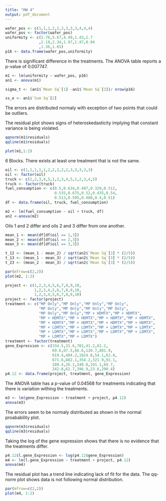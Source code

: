 ```yaml
---
title: "HW 4"
output: pdf_document
---
```



\section{3.32}
```r
wafer_pos <- c(1,1,1,2,2,2,3,3,3,4,4,4)
wafer_pos <- factor(wafer_pos)
uniformity <- c(2.76,5.67,4.49,1.43,1.7
               ,2.19,2.34,1.97,1.47,0.94
               ,1.36,1.65)
p16 <- data.frame(wafer_pos,uniformity)
```
\subsection{a}
There is significant difference in the treatments. The ANOVA table reports
a p-value of 0.007747.
```r
m1 <- lm(uniformity ~ wafer_pos, p16)
an1 <- anova(m1)
```
\subsection{b}
```r
sigma_t <- (an1$`Mean Sq`[1] -an1$`Mean Sq`[2])/ nrow(p16)
```
\subsection{c}
```r
ss_e <- an1$`Sum Sq`[2]
```
\subsection{d}
The errors are distributed normaly with exception of two points that could be 
outliers.

The residual plot shows signs of heteroskedasticity implying that constant variance
is being violated.
```R
qqnorm(m1$residuals)
qqline(m1$residuals)
```

```r
plot(m1,1:2)
```
\section{4.1}
\subsection{a}

\begin{center}
  \begin{tabular}{| l | l | l | l | l | l | l |}
    \hline
      Source     & DF & SS      & MS     & F     & P                      \\ \hline
      Treatment  & 4  & 1010.56 & 252.64 & 29.84 & $3.75 \times 10^{-8}$  \\ \hline
      Block      & 5  & 323.82  & 64.765 & 7.65  & 0.000369               \\ \hline
      Error      & 20 & 169.33  & 8.47   &       &                        \\ \hline    
      Total      & 29 & 1503.71 &        &       &                        \\ \hline
  \end{tabular} 
\end{center}

\subsection{b}
6 Blocks.
\subsection{c}
There exists at least one treatment that is not the same.
\section{4.2}

\begin{center}
  \begin{tabular}{| l | l | l | l | l | l | l |}
    \hline
      Source     & DF & SS      & MS     & F      & P                      \\ \hline
      Factor     & 4  & 907.71  & 246.93 & 33.10  & $1.47 \times 10^{-8}$  \\ \hline
      Block      & 5  & 80.00   & 16     &        &                        \\ \hline
      Error      & 20 & 186.53  & 7.46   &        &                        \\ \hline    
      Total      & 29 & 1174.24 &        &        &                        \\ \hline
  \end{tabular} 
\end{center}

\section{4.9}
```r
oil <- c(1,1,1,1,1,2,2,2,2,2,3,3,3,3,3)
oil <- factor(oil)
truck <- c(1,2,3,4,5,1,2,3,4,5,1,2,3,4,5)
truck <- factor(truck)
fuel_consumption <- c(0.5,0.634,0.487,0.329,0.512,
                      0.535,0.675,0.52,0.435,0.54,
                      0.513,0.595,0.488,0.4,0.51)
df <- data.frame(oil, truck, fuel_consumption)

```
\subsection{a}
```r
m2 <- lm(fuel_consumption ~ oil + truck, df)
an2 <-anova(m2)
```
\subsection{b}
Oils 1 and 2 differ and oils 2 and 3 differ from one another.
```r
mean_1 <- mean(df[df$oil == 1,3])
mean_2 <- mean(df[df$oil == 2,3])
mean_3 <- mean(df[df$oil == 3,3])

t_12 <- (mean_1 - mean_2) / sqrt(an2$`Mean Sq`[3] * (2/5))
t_13 <- (mean_1 - mean_3) / sqrt(an2$`Mean Sq`[3] * (2/5))
t_23 <- (mean_2 - mean_3) / sqrt(an2$`Mean Sq`[3] * (2/5))
```
\subsection{c}
```r
par(mfrow=c(2,2))
plot(m2, 1:2)
```
\section{4.12}
```r
project <- c(1,2,3,4,5,6,7,8,9,10,
             1,2,3,4,5,6,7,8,9,10,
             1,2,3,4,5,6,7,8,9,10)
project <- factor(project)
treatment <- c("MP Only","MP Only","MP Only","MP Only",
               "MP Only","MP Only","MP Only","MP Only",
               "MP Only","MP Only","MP + HDMTX","MP + HDMTX",
               "MP + HDMTX","MP + HDMTX","MP + HDMTX","MP + HDMTX",
               "MP + HDMTX","MP + HDMTX","MP + HDMTX","MP + HDMTX",
               "MP + LDMTX","MP + LDMTX","MP + LDMTX","MP + LDMTX",
               "MP + LDMTX","MP + LDMTX","MP + LDMTX","MP + LDMTX",
               "MP + LDMTX","MP + LDMTX")
treatment <- factor(treatment)
gene_Expression <- c(334.5,31.6,701,41.2,61.2,
                     69.6,67.5,66.6,120.7,881.9,
                     919.4,404.2,1024.8,54.1,62.8,
                     671.6,882.1,354.2,321.9,91.1,
                     108.4,26.1,240.8,191.1,69.7,
                     242.8,62.7,396.9,23.6,290.4)  
p4.12 <- data.frame(project, treatment, gene_Expression)
```
\subsection{a}
The ANOVA table has a p-value of 0.04568 for treatments indicating that there
is variation withing the treatments.
```r
m3 <- lm(gene_Expression ~ treatment + project, p4.12)
anova(m3)
```
\subsection{b}
The errors seem to be normaly distributed as shown in the normal proabability plot.
```r
qqnorm(m3$residuals)
qqline(m3$residuals)
```
\subsection{c}
Taking the log of the gene expression shows that there is no evidence that 
the treatments differ.
```r
p4.12$l.gene_Expression <- log(p4.12$gene_Expression)
m4 <- lm(l.gene_Expression ~ treatment + project, p4.12)
anova(m4)
```
\subsection{d}
The residual plot has a trend line indicating lack of fit for the data. The qq-norm plot shows data is not following normal distribution.
```r
par(mfrow=c(2,2))
plot(m4, 1:2)
```